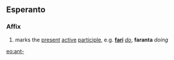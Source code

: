 ==Esperanto==
===Affix===
# marks the [[present]] [[active]] [[participle]], e.g. '''[[fari]]''' ''[[do]]'', '''faranta''' ''doing''

[[eo:ant-]]